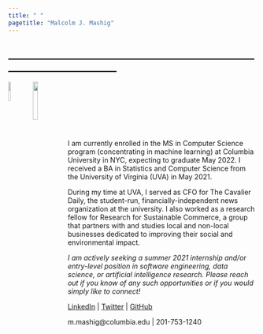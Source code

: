 ```yaml
---
title: " "
pagetitle: "Malcolm J. Mashig"
---
```


## ________________________________________________________________________

<img src="images/columbia.jpg" style="width:10%; border:0px solid; margin-right: 0px" align="left">

<img src="images/uva.jpg" style="width:14%; border:0px solid; margin-right: 0px" align="left">

<br>
<br>
<br>
<br>
<br>
<br>

I am currently enrolled in the MS in Computer Science program (concentrating in machine learning) at Columbia University in NYC, expecting to graduate May 2022. I received a BA in Statistics and Computer Science from the University of Virginia (UVA) in May 2021.

During my time at UVA, I served as CFO for The Cavalier Daily, the student-run, financially-independent news organization at the university. I also worked as a research fellow for Research for Sustainable Commerce, a group that partners with and studies local and non-local businesses dedicated to improving their social and environmental impact.

*I am actively seeking a summer 2021 internship and/or entry-level position in software engineering, data science, or artificial intelligence research. Please reach out if you know of any such opportunities or if you would simply like to connect!*

<a href="https://www.linkedin.com/in/malcolm-mashig/" target="_blank">LinkedIn</a> | <a href="https://twitter.com/MalcolmMashig" target="_blank">Twitter</a> | <a href="https://github.com/MalcolmMashig" target="_blank">GitHub</a>

m.mashig@columbia.edu | 201-753-1240
